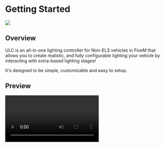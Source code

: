 
# Getting Started
![](https://user-images.githubusercontent.com/48927090/224608424-52e9505c-adc2-47dd-b5ab-30a5f933427f.png)

## Overview
ULC is an all-in-one lighting controller for Non-ELS vehicles in FiveM that allows you to create
realistic, and fully configurable lighting your vehicle by interacting with extra-based lighting
stages! 

It's designed to be simple, customizable and easy to setup.

## Preview
<Video url="https://www.youtube.com/watch?v=f1H6sohjTao&t=5s"/>

## Features
- Stage Controls
- Park Patterns with Sync
- Smart Cruise Lights
- Brake Extras
- Reverse Extras
- Horn Extras

## Installation
<Steps>
  ### Download
    Download the latest version from GitHub
    <div className="nx-mt-4">
      <Button label="Go to download" href="https://github.com/Flohhhhh/ultimate-lighting-controller/releases"/>
    </div>
  ### Extract
    
    - Extract ULC and place it in your resources folder.
    - The resource works best if you don't rename it from ``ulc``.
  ### Add to ``server.cfg``
    Add ``ensure ulc`` to your ``server.cfg`` file.

  ### Configure
  #### Quick Start
  If you're a server owner and you already have ULC compatible vehicles, all you have to do 
  to is let ULC know about the vehicles!

  Go to your ``config.lua`` file and add the vehicle resource names to the ``ExternalVehResources`` table.
  ```lua {2, 3, 4} filename="config.lua"
  ExternalVehResources = {
    "your-vehicle-resource-name",
    "another-vehicle",
    "vehiclepack",
  },
  ```
  <Callout>
    Make sure you add the **resource name** of the vehicle/pack, not the **model name**!
  </Callout>

  #### View the full guide
  If you want to learn more about ULC, you can view the full guide [here](/docs/guide).

  {/* TODO configuration page card here */}

</Steps>

## Learn More about ULC
Exlpore the topics below to get familiar with how ULC works, and how to get the most out of it.

{/* TODO configuration page cards here */}